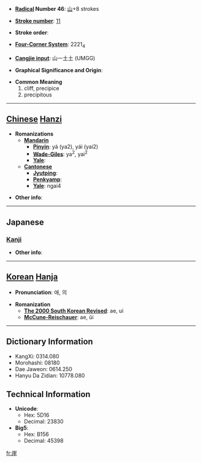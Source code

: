* '''[[Wiktionary:Chinese radical index| Radical]] Number 46''': [[Wiktionary:Chinese radical index 山|山]]+8 strokes

* '''[[Wiktionary:Chinese total strokes index|Stroke number]]''': [[Wiktionary:Chinese total strokes index 11|11]]

* '''Stroke order''': 

* '''[[Wiktionary:Chinese four corner index|Four-Corner System]]''': 2221<sub>4</sub>

* '''[[Wiktionary:Chinese Cangjie index|Cangjie input]]''': 山一土土 (UMGG)

* '''Graphical Significance and Origin''': 

* '''Common Meaning'''
*#cliff, precipice
*# precipitous


----

== [[Chinese]] [[Hanzi]] ==

* '''Romanizations'''
** '''[[Mandarin]]'''
*** '''[[Pinyin]]''': yá (ya2), yái (yai2)
*** '''[[Wade-Giles]]''': ya<sup>2</sup>, yai<sup>2</sup>
*** '''[[Yale]]''': 
** '''[[Cantonese]]'''
*** '''[[Jyutping]]''':
*** '''[[Penkyamp]]''': 
*** '''[[Yale]]''': ngai4

* '''Other info''': 

----

==Japanese==
===[[Kanji]]===
{{kanji|on readings=[[がい]] (gai)
|kun readings=[[がけ]] (gake)
}}

* '''Other info''':  

----

== [[Korean]] [[Hanja]] ==

* '''Pronunciation''': 애, 의

* '''Romanization'''
** '''[[The 2000 South Korean Revised Romanization|The 2000 South Korean Revised]]''': ae, ui
** '''[[McCune-Reischauer]]''': ae, ŭi

----

== Dictionary Information ==

* KangXi: 0314.080
* Morohashi: 08180
* Dae Jaweon: 0614.250
* Hanyu Da Zidian: 10778.080

== Technical Information ==

* '''Unicode''':
** Hex: 5D16
** Decimal: 23830
* '''Big5''':
** Hex: B156
** Decimal: 45398

[[fr:崖]]